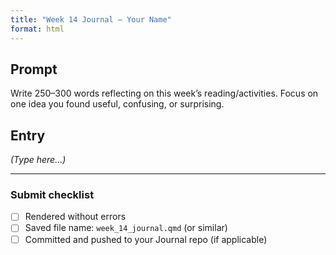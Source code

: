 ```yaml
---
title: "Week 14 Journal — Your Name"
format: html
---
```


## Prompt
Write 250–300 words reflecting on this week’s reading/activities. Focus on one idea you found useful,
confusing, or surprising.

## Entry
*(Type here…)*

---

### Submit checklist
- [ ] Rendered without errors  
- [ ] Saved file name: `week_14_journal.qmd` (or similar)  
- [ ] Committed and pushed to your Journal repo (if applicable)
